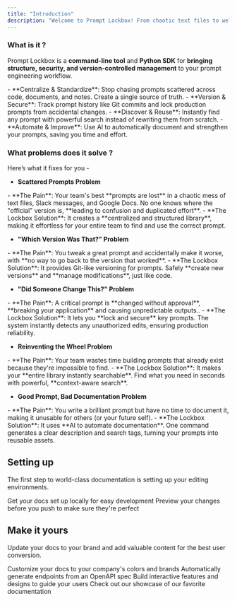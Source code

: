 ```yaml
---
title: "Introduction"
description: "Welcome to Prompt Lockbox! From chaotic text files to well kept prompt templates."
---
```


### What is it ?
Prompt Lockbox is a **command-line tool** and **Python SDK** for **bringing structure, security, and version-controlled management** to your prompt engineering workflow.

<Card title="Core">
  - **Centralize & Standardize**: Stop chasing prompts scattered across code, documents, and notes. Create a single source of truth.
  - **Version & Secure**: Track prompt history like Git commits and lock production prompts from accidental changes.
  - **Discover & Reuse**: Instantly find any prompt with powerful search instead of rewriting them from scratch.
  - **Automate & Improve**: Use AI to automatically document and strengthen your prompts, saving you time and effort.
</Card>

### What problems does it solve ?
Here’s what it fixes for you - 

- **Scattered Prompts Problem**
<Card>
  - **The Pain**: Your team's best **prompts are lost** in a chaotic mess of text files, Slack messages, and Google Docs. No one knows where the "official" version is, **leading to confusion and duplicated effort**.
  - **The Lockbox Solution**: It creates a **centralized and structured library**, making it effortless for your entire team to find and use the correct prompt.
</Card>

- **"Which Version Was That?" Problem**
<Card>
  - **The Pain**: You tweak a great prompt and accidentally make it worse, with **no way to go back to the version that worked**.
  - **The Lockbox Solution**: It provides Git-like versioning for prompts. Safely **create new versions** and **manage modifications**, just like code.
</Card>

- **"Did Someone Change This?" Problem**
<Card>
  - **The Pain**: A critical prompt is **changed without approval**, **breaking your application** and causing unpredictable outputs..
  - **The Lockbox Solution**: It lets you **lock and secure** key prompts. The system instantly detects any unauthorized edits, ensuring production reliability.
</Card>

- **Reinventing the Wheel Problem**
<Card>
  - **The Pain**: Your team wastes time building prompts that already exist because they're impossible to find.
  - **The Lockbox Solution**: It makes your **entire library instantly searchable**. Find what you need in seconds with powerful, **context-aware search**.
</Card>

- **Good Prompt, Bad Documentation Problem**
<Card>
  - **The Pain**: You write a brilliant prompt but have no time to document it, making it unusable for others (or your future self).
  - **The Lockbox Solution**: It uses **AI to automate documentation**. One command generates a clear description and search tags, turning your prompts into reusable assets.
</Card>

## Setting up

The first step to world-class documentation is setting up your editing environments.

<CardGroup cols={2}>
  <Card title="Edit Your Docs" icon="pen-to-square" href="https://mintlify.com/docs/quickstart">
    Get your docs set up locally for easy development
  </Card>
  <Card title="Preview Changes" icon="image" href="https://mintlify.com/docs/development">
    Preview your changes before you push to make sure they're perfect
  </Card>
</CardGroup>

## Make it yours

Update your docs to your brand and add valuable content for the best user conversion.

<CardGroup cols={2}>
  <Card title="Customize Style" icon="palette" href="https://mintlify.com/docs/settings/global">
    Customize your docs to your company's colors and brands
  </Card>
  <Card title="Reference APIs" icon="code" href="https://mintlify.com/docs/api-playground/openapi">
    Automatically generate endpoints from an OpenAPI spec
  </Card>
  <Card title="Add Components" icon="screwdriver-wrench" href="https://mintlify.com/docs/content/components/accordions">
    Build interactive features and designs to guide your users
  </Card>
  <Card title="Get Inspiration" icon="stars" href="https://mintlify.com/customers">
    Check out our showcase of our favorite documentation
  </Card>
</CardGroup>
